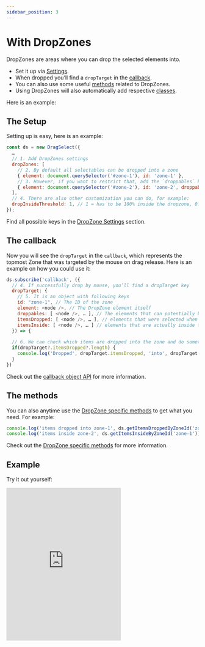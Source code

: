 ```yaml
---
sidebar_position: 3
---
```


# With DropZones

DropZones are areas where you can drop the selected elements into. 
- Set it up via [Settings](/docs/API/Settings#dropping).
- When dropped you’ll find a `dropTarget` in the [callback](/docs/API/Events#callback-object).
- You can also use some useful [methods](/docs/API/Methods#dropzones) related to DropZones.
- Using DropZones will also automatically add respective [classes](/docs/API/Classes#drop).

Here is an example:  

## The Setup

Setting up is easy, here is an example:
```js
const ds = new DragSelect({
  …
  // 1. Add DropZones settings
  dropZones: [
    // 2. By default all selectables can be dropped into a zone
    { element: document.querySelector('#zone-1'), id: 'zone-1' },
    // 3. However, if you want to restrict that, add the `droppables` key to the zone
    { element: document.querySelector('#zone-2'), id: 'zone-2', droppables: document.querySelectorAll('#item-2,#item-4') }, // here, only items 2 & 4 are droppable into zone 2
  ],
  // 4. There are also other customization you can do, for example:
  dropInsideThreshold: 1, // 1 = has to be 100% inside the dropzone, 0.5 = 50% inside, 0 = just touching is fine
});
```

Find all possible keys in the [DropZone Settings](/docs/API/Settings#dropping) section.

## The callback
Now you will see the `dropTarget` in the `callback`, which represents the topmost Zone that was targeted by the mouse on drag release. Here is an example on how you could use it:

```js
ds.subscribe('callback', ({
  // 4. If successfully drop by mouse, you’ll find a dropTarget key
  dropTarget: {
    // 5. It is an object with following keys
    id: "zone-1", // The ID of the zone
    element: <node />, // The DropZone element itself
    droppables: [ <node />, … ], // The elements that can potentially be dropped into that zone
    itemsDropped: [ <node />, … ], // elements that were selected when the mouse targeted the zone on drop
    itemsInside: [ <node />, … ] // elements that are actually inside the bounds of the dropzone
  }) => {
  
  // 6. We can check which items are dropped into the zone and do something
  if(dropTarget?.itemsDropped?.length) {
    console.log('Dropped', dropTarget.itemsDropped, 'into', dropTarget.id);
  }
})
```

Check out the [callback object API](/docs/API/Events#callback-object) for more information.

## The methods

You can also anytime use the [DropZone specific methods](/docs/API/Methods#dropzones) to get what you need. For example: 

```js
console.log('items dropped into zone-1', ds.getItemsDroppedByZoneId('zone-1'))
console.log('items inside zone-2', ds.getItemsInsideByZoneId('zone-1'))
```

Check out the [DropZone specific methods](/docs/API/Methods#dropzones) for more information.

## Example

Try it out yourself:

<iframe height="400" style={{ width: '100%' }} scrolling="no" title="DragSelect with Scrollable AREA" src="https://codepen.io/ThibaultJanBeyer/embed/bGKgVxp?default-tab=result&editable=true&theme-id=dark" frameBorder="no" loading="lazy" allowtransparency="true" allowFullScreen>
  See <a href="https://codepen.io/ThibaultJanBeyer/pen/bGKgVxp">this Pen about DragSelect</a> on CodePen.
</iframe>
